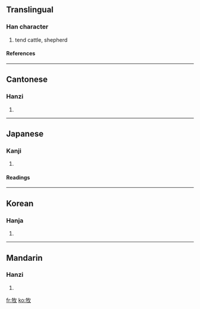 ==Translingual==
===Han character===
{{Han char|rn=93|rad=牛|as=04|sn=8|four=2854<sub>0</sub>|canj=竹手人大 (HQOK)}}
# tend cattle, shepherd
====References====
{{Han ref|kx=0698.160|dkj=19950|dj=1110.140|hdz=31803.190|uh=7267|ud=29287|bh=AAAA|bd=43690}}

----
==Cantonese==
===Hanzi===
{{yue-hanzi|jyut=|y=muk6}}
# {{defn|Cantonese}}

----
==Japanese==
===Kanji===
{{ja-kanji|grade=4|rs=牛04}}
# {{defn|Japanese}} 
====Readings====
{{ja-readings|on=[[ぼく]] (boku), [[もく]] (moku)|kun=[[まき]] (maki), [[かう]] (kau), [[やしなう]] (yashinau)}}

----
==Korean==
===Hanja===
{{ko-hanja|hangeul=목|eumhun=|rv=mok|mr=mok|y=mok}}
# {{defn|Korean}}

----
==Mandarin==
===Hanzi===
{{cmn-hanzi|pin=[[chōu]] (chou1), [[mù]] (mu4)|wg=ch'ou<sup>1</sup>, mu<sup>4</sup>}}
# {{defn|Mandarin}}

[[fr:牧]]
[[ko:牧]]